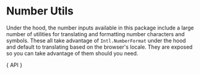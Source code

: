 

<Meta title="Components/Inputs/Number Utils" />

# Number Utils

Under the hood, the number inputs available in this package
include a large number of utilities for translating and formatting
number characters and symbols. These all take advantage of
`Intl.NumberFormat` under the hood and default to translating
based on the browser's locale. They are exposed so you can
take advantage of them should you need.

<Description>{ API }</Description>

